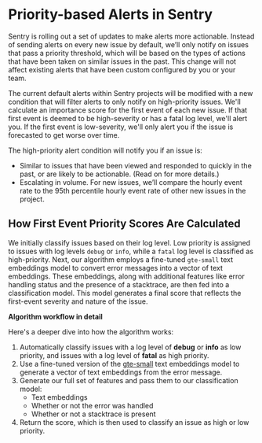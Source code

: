 # Priority-based Alerts in Sentry

Sentry is rolling out a set of updates to make alerts more actionable. Instead of sending alerts on every new issue by default, we’ll only notify on issues that pass a priority threshold, which will be based on the types of actions that have been taken on similar issues in the past. This change will not affect existing alerts that have been custom configured by you or your team.

The current default alerts within Sentry projects will be modified with a new condition that will filter alerts to only notify on high-priority issues. We'll calculate an importance score for the first event of each new issue. If that first event is deemed to be high-severity or has a fatal log level, we'll alert you. If the first event is low-severity, we'll only alert you if the issue is forecasted to get worse over time.

The high-priority alert condition will notify you if an issue is:

- Similar to issues that have been viewed and responded to quickly in the past, or are likely to be actionable. (Read on for more details.)
- Escalating in volume. For new issues, we’ll compare the hourly event rate to the 95th percentile hourly event rate of other new issues in the project.

## How First Event Priority Scores Are Calculated

We initially classify issues based on their log level. Low priority is assigned to issues with log levels `debug` or `info`, while a `fatal` log level is classified as high-priority. Next, our algorithm employs a fine-tuned `gte-small` text embeddings model to convert error messages into a vector of text embeddings. These embeddings, along with additional features like error handling status and the presence of a stacktrace, are then fed into a classification model. This model generates a final score that reflects the first-event severity and nature of the issue.

**Algorithm workflow in detail**

Here's a deeper dive into how the algorithm works:

1. Automatically classify issues with a log level of **debug** or **info** as low priority, and issues with a log level of **fatal** as high priority.
2. Use a fine-tuned version of the [gte-small](https://huggingface.co/thenlper/gte-small) text embeddings model to generate a vector of text embeddings from the error message.
3. Generate our full set of features and pass them to our classification model:
   - Text embeddings
   - Whether or not the error was handled
   - Whether or not a stacktrace is present
4. Return the score, which is then used to classify an issue as high or low priority.
